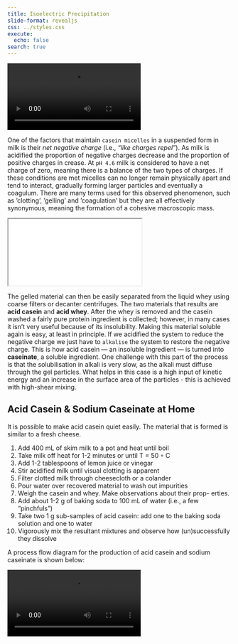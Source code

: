 ```yaml
---
title: Isoelectric Precipitation 
slide-format: revealjs
css: ../styles.css
execute:
  echo: false
search: true
---
```


<div>
```{=html}
<video autoplay loop class="video-embed" src="https://github.com/edibotopic/proFracLab/raw/master/vids/ACN_c.mp4"></iframe>
```
</div>

One of the factors that maintain `casein micelles` in a suspended form in milk
is their *net negative charge* (i.e., *"like charges repel"*).
As milk is acidified the
proportion of negative charges decrease and the proportion of positive charges in crease.
At `pH 4.6` milk is considered to have a net charge of zero, meaning
there is a balance of the two types of charges.
If these conditions are met micelles can no longer remain physically apart and tend to interact, gradually forming larger particles and eventually a coagulum.
There are many terms used
for this observed phenomenon, such as ’clotting’, ’gelling’ and ’coagulation’ but they are all effectively synonymous, meaning the formation of a cohesive macroscopic mass.

<div>
```{=html}
<iframe class="video-embed" src="../vids/iso_elec_c1.mp4"></iframe>
```
The gelled material can then be easily separated from the liquid whey
using coarse filters or decanter centrifuges.
The two materials that results are **acid casein** and **acid whey**. After the whey is removed and the casein washed a fairly pure protein ingredient is collected; however, in many cases it isn’t
very useful because of its insolubility.
Making this material soluble again is easy, at least in principle.
If we acidified the system to reduce the negative charge we just have to `alkalise` the system to restore the negative charge.
This is how acid casein — an insoluble ingredient — is turned into **caseinate**,
a soluble ingredient.
One challenge with this part of the process is that the solubilisation in alkali is very slow, as the alkali must diffuse through the gel particles.
What helps in this case is a high input of kinetic energy and an
increase in the surface area of the particles - this is achieved with high-shear mixing.

::: {.callout-tip}

## Acid Casein & Sodium Caseinate at Home

It is possible to make acid casein quiet easily.
The material that is formed is similar to a fresh cheese.

1. Add 400 mL of skim milk to a pot and heat until boil
2. Take milk off heat for 1-2 minutes or until T = 50 ◦ C
3. Add 1-2 tablespoons of lemon juice or vinegar
4. Stir acidified milk until visual clotting is apparent
5. Filter clotted milk through cheesecloth or a colander
6. Pour water over recovered material to wash out impurities
7. Weigh the casein and whey. Make observations about their prop-
erties.
8. Add about 1-2 g of baking soda to 100 mL of water (i.e., a few
”pinchfuls”)
9. Take two 1 g sub-samples of acid casein: add one to the baking
soda solution and one to water
10. Vigorously mix the resultant mixtures and observe how
(un)successfully they dissolve
:::

A process flow diagram for the production of acid casein and sodium caseinate is shown below:

```{=html}
<video controls="true" class="video-embed" src="https://github.com/edibotopic/proFracLab/raw/master/vids/ACN_pfd_c1.mp4"></video>
```
